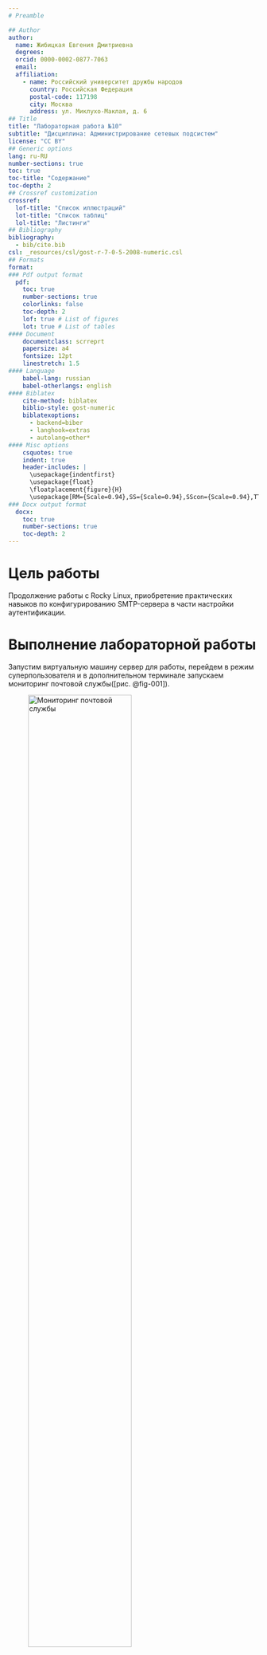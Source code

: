 ```yaml
---
# Preamble

## Author
author:
  name: Жибицкая Евгения Дмитриевна
  degrees: 
  orcid: 0000-0002-0877-7063
  email: 
  affiliation:
    - name: Российский университет дружбы народов
      country: Российская Федерация
      postal-code: 117198
      city: Москва
      address: ул. Миклухо-Маклая, д. 6
## Title
title: "Лабораторная работа №10"
subtitle: "Дисциплина: Администрирование сетевых подсистем"
license: "CC BY"
## Generic options
lang: ru-RU
number-sections: true
toc: true
toc-title: "Содержание"
toc-depth: 2
## Crossref customization
crossref:
  lof-title: "Список иллюстраций"
  lot-title: "Список таблиц"
  lol-title: "Листинги"
## Bibliography
bibliography:
  - bib/cite.bib
csl: _resources/csl/gost-r-7-0-5-2008-numeric.csl
## Formats
format:
### Pdf output format
  pdf:
    toc: true
    number-sections: true
    colorlinks: false
    toc-depth: 2
    lof: true # List of figures
    lot: true # List of tables
#### Document
    documentclass: scrreprt
    papersize: a4
    fontsize: 12pt
    linestretch: 1.5
#### Language
    babel-lang: russian
    babel-otherlangs: english
#### Biblatex
    cite-method: biblatex
    biblio-style: gost-numeric
    biblatexoptions:
      - backend=biber
      - langhook=extras
      - autolang=other*
#### Misc options
    csquotes: true
    indent: true
    header-includes: |
      \usepackage{indentfirst}
      \usepackage{float}
      \floatplacement{figure}{H}
      \usepackage[RM={Scale=0.94},SS={Scale=0.94},SScon={Scale=0.94},TT={Scale=MatchLowercase,FakeStretch=0.9},DefaultFeatures={Ligatures=Common}]{plex-otf}
### Docx output format
  docx:
    toc: true
    number-sections: true
    toc-depth: 2
---
```


# Цель работы

Продолжение работы с Rocky Linux, приобретение практических навыков по конфигурированию SMTP-сервера в части настройки аутентификации.


# Выполнение лабораторной работы

Запустим виртуальную машину сервер для работы, перейдем в режим суперпользователя и в дополнительном терминале запускаем мониторинг почтовой службы([рис. @fig-001]).

![Мониторинг почтовой службы](image/1.jpg){#fig-001 width=70%}

 
Добавляем в список протоколов, с которыми может работать Dovecot, протокол LMTP([рис. @fig-002]).

![Добавление протокола LMTP](image/2.jpg){#fig-002 width=70%}

Настраиваем в Dovecot сервис lmtp для связи с Postfix([рис. @fig-003]). Эта запись определяет расположение файла с описанием прослушиваемого unix-сокета, а также задаёт права доступа к нему и определяет принадлежность к группе и пользователю postfix.

![Настройка LMTP](image/3.jpg){#fig-003 width=70%}


Также переопределяем в Postfix с помощью postconf передачу сообщений не на прямую, а через заданный unix-сокет.  В файле /etc/dovecot/conf.d/10-auth.conf задаем формат имени пользователя для аутентификации в форме логина пользователя без указания домена и перезапускаем Postfix и Dovecot
([рис. @fig-004]).

![Переопределение и перезапуск](image/4.jpg){#fig-004 width=70%}


Из-под учётной записи своего пользователя отправляем письмо с клиента. В логах почтовой службы  наблюдаем успешную доставку письма через LMTP ([рис. @fig-005] и [рис. @fig-006]).

![Отправка письма](image/5.jpg){#fig-005 width=70%}

![Лог](image/6.jpg){#fig-006 width=70%}

На сервере просмотрим почтовый ящик пользователя, убедимся что отправленное с клиента письмо доставлено в почтовый ящик([рис. @fig-007]).

![Проверка почтового ящика(image/7.jpg){#fig-007 width=70%}

Перейдем к настройке  SMTP-аутентификации.

В файле /etc/dovecot/conf.d/10-master.conf определим службу аутентификации([рис. @fig-08]). Указываем группу, пользователя, права доступа, тем самым беспечиваем безопасность: Postfix имеет доступ только к сокету аутентификации, но не к внутренней пользовательской базе Dovecot.


![Настройка службы аутентификации](image/8.jpg){#fig-008 width=70%}


Для Postfix задаем тип аутентификации SASL для smtpd и путь к соответствующему unix-сокету([рис. @fig-009]).

![Настройка SASL аутентификации](image/9.jpg){#fig-009 width=70%}

Настроим Postfix для приёма почты из Интернета только для обслуживаемых нашим сервером пользователей или для произвольных пользователей локальной
машины, обеспечивая тем самым запрет на использование почтового сервера в качестве SMTP relay для спам-рассылок([рис. @fig-010]).

![Настройка приема почты](image/10_1.jpg){#fig-010 width=70%}

Для проверки работы аутентификации временно запустим SMTP-сервер
(порт 25) с возможностью аутентификации и перезапустим службы([рис. @fig-011] и [рис. @fig-012]).

![/etc/postfix/master.cf ](image/10.jpg){#fig-011 width=70%}

![Перезапуск](image/11.jpg){#fig-012 width=70%}

Далее на клиенте устанавливаем telnet([рис. @fig-013]).

![Установка](image/12.jpg){#fig-013 width=70%}

На клиенте получим строку для аутентификации, подключимся к SMTP-серверу посредством telnet, протестируем  соединение, проверим авторизацию и завершим сессию([рис. @fig-014]).

![Получение строки, сессия telnet ](image/13.jpg){#fig-014 width=70%}


Перейдем к настроке  SMTP over TLS.

Скопируем файлы сертификата и ключа, сконфигурируем Postfix, указав пути к сертификату и ключу, а также к каталогу для хранения TLS-сессий и уровень безопасности([рис. @fig-015]).

![Конфигурация Postfix](image/14.jpg){#fig-015 width=70%}

Заменим строки и добавим запись в файле для запуска сервера на порту 587([рис. @fig-016]).

![/etc/postfix/master.cf](image/15.jpg){#fig-016 width=70%}

Также настроим межсетевой экран, разрешив работать службе smtp-submission и перезапустим службу([рис. @fig-017]).

![Настройка firewall](image/16.jpg){#fig-017 width=70%}

На клиенте подключимся к SMTP-серверу через 587-й порт посредством openssl([рис. @fig-018]).

![Подключение к SMTP-серверу](image/17.jpg){#fig-018 width=70%}


Протестируйте подключение по telnet([рис. @fig-019]).

![Тестирование подключения](image/18.jpg){#fig-019 width=70%}


Наконец, проверим корректность отправки почтовых сообщений с клиента посредством почтового клиента Evolution. Корректируем настройки учётной
записи, а именно для SMTP-сервера указавыем порт 587, STARTTLS и обычный пароль([рис. @fig-019]).

![Evolution](image/18.jpg){#fig-019 width=70%}

Сохраняем изменения, копируем файлы, прописываем скрипты([рис. @fig-020] и [рис. @fig-021]).

![Скрипт на сервере](image/19.jpg){#fig-020 width=70%}

![Скрипт на клиенте](image/20.jpg){#fig-021 width=70%}



# Контрольные вопросы

1. Приведите пример задания формата аутентификации пользователя в Dovecot в фор-
ме логина с указанием домена.

auth_username_format = %Lu
 
2. Какие функции выполняет почтовый Relay-сервер?

    - Транзитная пересылка почты между серверами

    -  Кэширование и временное хранение сообщений

    - Балансировка нагрузки

    - Фильтрация спама и вирусов

    - Обеспечение отказоустойчивости
    
3. Какие угрозы безопасности могут возникнуть в случае настройки почтового сервера
как Relay-сервера?

    - Использование сервера для спам-рассылок

    -  Попадание IP в черные списки (DNSBL)

    - Перегрузка ресурсов сервера

    - Компрометация репутации домена

    - Фишинг-атаки с доверенного сервера

    - Блокировка легитимной почты

# Выводы

 В ходе работы были приобретены практические навыки по конфигурированию SMTP-сервера в части настройки аутентификации, в частности настройка приема почты, настройка SMTP over TLS.

# Список литературы{.unnumbered}

[ТУИС](https://esystem.rudn.ru/pluginfile.php/2854770/mod_resource/content/6/010-smtp-adv.pdf)

::: {#refs}
:::
